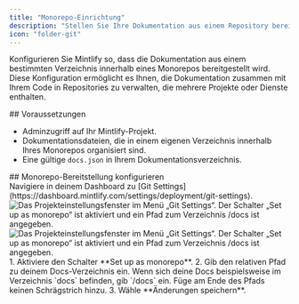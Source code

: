 ```yaml
---
title: "Monorepo-Einrichtung"
description: "Stellen Sie Ihre Dokumentation aus einem Repository bereit, das mehrere Projekte enthält"
icon: "folder-git"
---
```


Konfigurieren Sie Mintlify so, dass die Dokumentation aus einem bestimmten Verzeichnis innerhalb eines Monorepos bereitgestellt wird. Diese Konfiguration ermöglicht es Ihnen, die Dokumentation zusammen mit Ihrem Code in Repositories zu verwalten, die mehrere Projekte oder Dienste enthalten.

<div id="prerequisites">
  ## Voraussetzungen
</div>

* Adminzugriff auf Ihr Mintlify-Projekt.
* Dokumentationsdateien, die in einem eigenen Verzeichnis innerhalb Ihres Monorepos organisiert sind.
* Eine gültige `docs.json` in Ihrem Dokumentationsverzeichnis.

<div id="configure-monorepo-deployment">
  ## Monorepo-Bereitstellung konfigurieren
</div>

<Steps>
<Step title="Auf Git-Einstellungen zugreifen">
Navigiere in deinem Dashboard zu [Git Settings](https://dashboard.mintlify.com/settings/deployment/git-settings).

<Frame>
<img
  className="block dark:hidden my-0 pointer-events-none"
  src="/images/monorepo-light.png"
  alt="Das Projekteinstellungsfenster im Menü „Git Settings“. Der Schalter „Set up as monorepo“ ist aktiviert und ein Pfad zum Verzeichnis /docs ist angegeben."
/>
<img
  className="hidden dark:block my-0 pointer-events-none"
  src="/images/monorepo-dark.png"
  alt="Das Projekteinstellungsfenster im Menü „Git Settings“. Der Schalter „Set up as monorepo“ ist aktiviert und ein Pfad zum Verzeichnis /docs ist angegeben."
/>
</Frame>

</Step>
<Step title="Dokumentationspfad festlegen">
1. Aktiviere den Schalter **Set up as monorepo**.
2. Gib den relativen Pfad zu deinem Docs-Verzeichnis ein. Wenn sich deine Docs beispielsweise im Verzeichnis `docs` befinden, gib `/docs` ein.
<Note>
  Füge am Ende des Pfads keinen Schrägstrich hinzu.
</Note>
3. Wähle **Änderungen speichern**.
</Step>
</Steps>